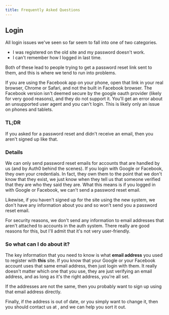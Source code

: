```yaml
---
title: Frequently Asked Questions
---
```



## Login

All login issues we've seen so far seem to fall into one of two categories.

- I was registered on the old site and my password doesn't work.
- I can't remember how I logged in last time.

Both of these lead to people trying to get a password reset link sent to them, and this is where we tend to run
into problems.

If you are using the Facebook app on your phone, open that link in your real browser, Chrome or Safari, and not the built in Facebook browser.  The Facebook version isn't deemed secure by the google oauth provider (likely for very good reasons), and they do not support it.  You'll get an error about an unsupported user agent and you can't login. This is likely only an issue on phones and tablets.

### TL;DR

If you asked for a password reset and didn't receive an email, then you aren't signed up like that.

### Details

We can only send password reset emails for accounts that are handled by us (and by Auth0 behind the scenes). If
you login with Google or Facebook, they own your credentials. In fact, they own them to the point that we don't
know that they exist, we just know when they tell us that someone verified that they are who they said they are.
What this means is if you logged in with Google or Facebook, we can't send a password reset email.

Likewise, if you haven't signed up for the site using the new system, we don't have any information about you and
so won't send you a password reset email.

For security reasons, we don't send any information to email addresses that aren't attached to accounts in the
auth system. There really are good reasons for this, but I'll admit that it's not very user-friendly.

### So what can I do about it?

The key information that you need to know is what **email address** you used to register with
**this** site. If you know that your Google or your Facebook account uses that same email address,
then just login with them. It really doesn't matter which one that you use, they are just verifying an email
address, and as long as it's the right address, you're all set.

If the addresses are not the same, then you probably want to sign up using that email address directly.

Finally, if the address is out of date, or you simply want to change it, then you should contact us at
<ContactEmail />, and we can help you sort it out.
